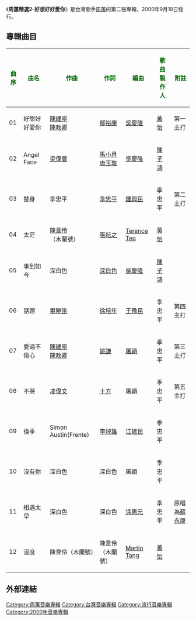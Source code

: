 {{Album infobox | <!-- See Wikipedia:WikiProject_Albums -->
|  Name        = 周蕙精選2-好想好好愛你
|  Type        = [[專輯|專輯]]
|  Artist      = [[周蕙|周蕙]]
|  Cover       = 
|  Background  = 
|  Released    = 2000年9月18日
|  Recorded    = 2000年
|  Genre       = [[國語流行音樂|國語流行音樂]]
|  Length      = 
|  Label       = [[福茂唱片|福茂唱片]]
|  Number      = 
|  Producer    = [[陳子鴻|陳子鴻]]、[[黃怡|黃怡]]、[[季忠平|季忠平]]
|  Last album  = [[周蕙精選|周蕙精選]] <br />(1999年)
|  This album  = '''周蕙精選2-好想好好愛你''' <br />(2000年)
|  Next album  = [[周蕙最新專輯-今宵多珍重|周蕙最新專輯-今宵多珍重]] <br />(2001年)
}}

《'''周蕙精選2-好想好好愛你'''》是台灣歌手[[周蕙|周蕙]]的第二張專輯，2000年9月18日發行。

==專輯曲目==
{| class="wikitable"
|-
! <font color=darkgreen>'''曲序'''</font> || <font color=darkgreen>'''曲名'''</font> || <font color=darkgreen>'''作曲'''</font> || <font color=green>'''作詞'''</font> || <font color=darkgreen>'''編曲'''</font> || <font color =darkgreen>'''歌曲製作人'''</font> || <font color=darkgreen>'''附註'''</font>
|-
| 01 || 好想好好愛你 || [[陳建寧|陳建寧]]<br />[[陳政卿|陳政卿]] || [[鄔裕康|鄔裕康]] || [[吳慶隆|吳慶隆]] || [[黃怡|黃怡]] || 第一主打 
|-
| 02 || Angel Face  || [[梁偉豐|梁偉豐]] || [[馬小月|馬小月]]<br />[[唐玉璇|唐玉璇]] || [[吳慶隆|吳慶隆]] || [[陳子鴻|陳子鴻]] ||   
|-
| 03 || 替身 || 季忠平 || [[季忠平|季忠平]] || [[鍾興民|鍾興民]] || 季忠平 || 第二主打
|-
| 04 || 太茫 || [[陳韋伶|陳韋伶]]（木蘭號） || [[張耘之|張耘之]] || [[Terence_Teo|Terence Teo]] || [[黃怡|黃怡]] ||
|-
| 05 || 事到如今 || 深白色 || [[深白色|深白色]] || [[吳慶隆|吳慶隆]] || [[陳子鴻|陳子鴻]] ||
|-
| 06 || 話題 || [[畢曉笛|畢曉笛]] || [[徐培年|徐培年]] || [[王豫民|王豫民]] || 季忠平 ||  第四主打 
|-
| 07 || 愛過不傷心 || [[陳建寧|陳建寧]]<br />[[陳政卿|陳政卿]] || [[姚謙|姚謙]] || [[屠穎|屠穎]] || 季忠平 || 第三主打
|-
| 08 || 不哭 || [[凌偉文|凌偉文]] || [[十方|十方]] || 屠穎 || 季忠平 || 第五主打 
|-
| 09 || 換季 || Simon Austin(Frente) || [[李焯雄|李焯雄]] || [[江建民|江建民]] || 季忠平 ||
|-
| 10 || 沒有你 || 深白色 || 深白色 || 屠穎 || 季忠平 ||
|-
| 11 || 相遇太早 || 深白色 || 深白色 || [[涂惠元|涂惠元]] || 季忠平 || 原唱為[[蘇永康|蘇永康]]
|-
| 12 || 溫度 || 陳韋伶（木蘭號） || 陳韋伶（木蘭號） || [[Martin_Tang|Martin Tang]] || [[黃怡|黃怡]] ||  
|}

==外部連結==

[[Category:周蕙音樂專輯|Category:周蕙音樂專輯]]
[[Category:台灣音樂專輯|Category:台灣音樂專輯]]
[[Category:流行音樂專輯|Category:流行音樂專輯]]
[[Category:2000年音樂專輯|Category:2000年音樂專輯]]